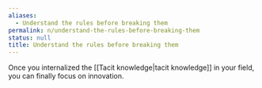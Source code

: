 ```yaml
---
aliases:
  - Understand the rules before breaking them
permalink: n/understand-the-rules-before-breaking-them
status: null
title: Understand the rules before breaking them
---
```

Once you internalized the [[Tacit knowledge|tacit knowledge]] in your field, you can finally focus on innovation.
